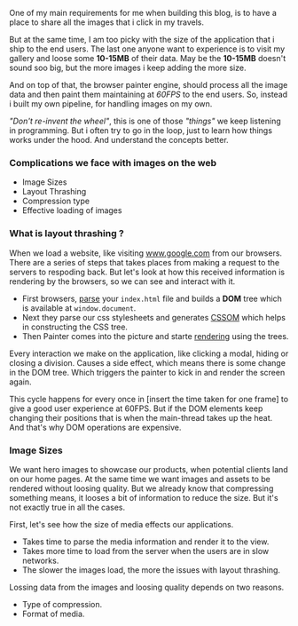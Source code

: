 One of my main requirements for me when building this blog, is to have a place to share all the images that i click in my travels.

But at the same time, I am too picky with the size of the application that i ship to the end users. The last one anyone want to experience is
to visit my gallery and loose some **10-15MB** of their data. May be the **10-15MB** doesn't sound soo big, but the more images i keep adding the more size.

And on top of that, the browser painter engine, should process all the image data and then paint them maintaining at _60FPS_ to the end users. So, instead i
built my own pipeline, for handling images on my own.

_"Don't re-invent the wheel"_, this is one of those _"things"_ we keep listening in programming. But i often try to go in the loop, just to learn how things works
under the hood. And understand the concepts better.

### Complications we face with images on the web

- Image Sizes
- Layout Thrashing
- Compression type
- Effective loading of images

### What is layout thrashing ?

When we load a website, like visiting www.google.com from our browsers. There are a series of steps that takes places
from making a request to the servers to respoding back. But let's look at how this received information is rendering
by the browsers, so we can see and interact with it.

- First browsers, [parse]('https://www.html5rocks.com/en/tutorials/internals/howbrowserswork/#HTML_Parser') your `index.html` file and builds a **DOM** tree which is available at `window.document`.
- Next they parse our css stylesheets and generates [CSSOM]('https://developer.mozilla.org/en-US/docs/Web/API/CSS_Object_Model') which helps in constructing the CSS tree.
- Then Painter comes into the picture and starte [rendering]('https://www.html5rocks.com/en/tutorials/internals/howbrowserswork/#Painting') using the trees.

Every interaction we make on the application, like clicking a modal, hiding or closing a division. Causes a side effect, which means
there is some change in the DOM tree. Which triggers the painter to kick in and render the screen again.

This cycle happens for every once in [insert the time taken for one frame] to give a good user experience at 60FPS. But if the DOM
elements keep changing their positions that is when the main-thread takes up the heat. And that's why DOM operations are expensive.

### Image Sizes

We want hero images to showcase our products, when potential clients land on our home pages.
At the same time we want images and assets to be rendered without loosing quality. But we already know
that compressing something means, it looses a bit of information to reduce the size.
But it's not exactly true in all the cases.

First, let's see how the size of media effects our applications.

- Takes time to parse the media information and render it to the view.
- Takes more time to load from the server when the users are in slow networks.
- The slower the images load, the more the issues with layout thrashing.

Lossing data from the images and loosing quality depends on two reasons.

- Type of compression.
- Format of media.
